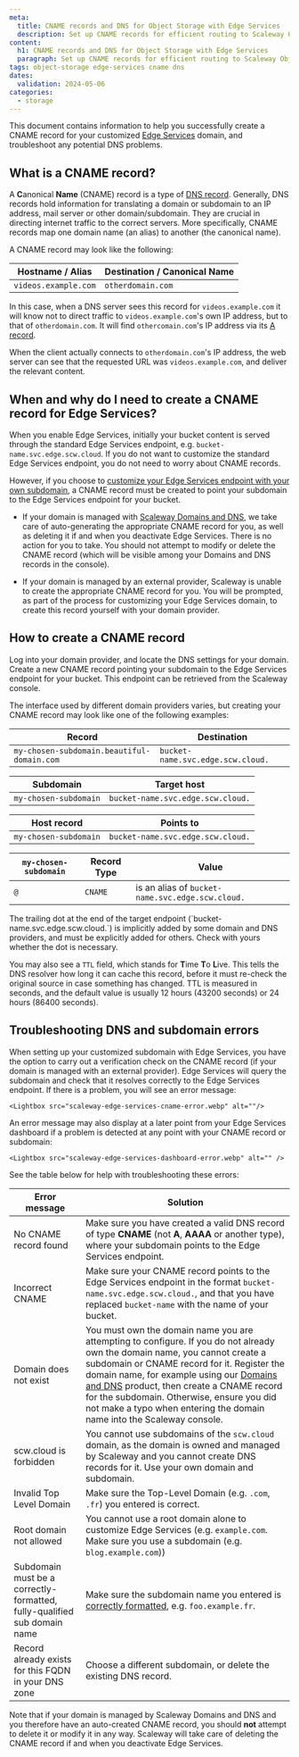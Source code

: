 ```yaml
---
meta:
  title: CNAME records and DNS for Object Storage with Edge Services
  description: Set up CNAME records for efficient routing to Scaleway Object Storage.
content:
  h1: CNAME records and DNS for Object Storage with Edge Services
  paragraph: Set up CNAME records for efficient routing to Scaleway Object Storage.
tags: object-storage edge-services cname dns
dates:
  validation: 2024-05-06
categories: 
  - storage
---
```


This document contains information to help you successfully create a CNAME record for your customized [Edge Services](/storage/object/how-to/get-started-edge-services) domain, and troubleshoot any potential DNS problems.

## What is a CNAME record?

A **C**anonical **Name** (CNAME) record is a type of [DNS record](/network/domains-and-dns/concepts/#dns-record). Generally, DNS records hold information for translating a domain or subdomain to an IP address, mail server or other domain/subdomain. They are crucial in directing internet traffic to the correct servers. More specifically, CNAME records map one domain name (an alias) to another (the canonical name). 

A CNAME record may look like the following:

| Hostname / Alias           | Destination / Canonical Name  |
|----------------------------|-------------------------------|
| `videos.example.com`       | `otherdomain.com`             |

In this case, when a DNS server sees this record for `videos.example.com` it will know not to direct traffic to `videos.example.com`'s own IP address, but to that of `otherdomain.com`. It will find `othercomain.com`'s IP address via its [A record](/network/domains-and-dns/reference-content/understanding-dns-records/#a-record).

When the client actually connects to `otherdomain.com`'s IP address, the web server can see that the requested URL was `videos.example.com`, and deliver the relevant content.

## When and why do I need to create a CNAME record for Edge Services?

When you enable Edge Services, initially your bucket content is served through the standard Edge Services endpoint, e.g. `bucket-name.svc.edge.scw.cloud`. If you do not want to customize the standard Edge Services endpoint, you do not need to worry about CNAME records.

However, if you choose to [customize your Edge Services endpoint with your own subdomain](/storage/object/how-to/get-started-edge-services/#how-to-configure-a-custom-domain), a CNAME record must be created to point your subdomain to the Edge Services endpoint for your bucket. 

  - If your domain is managed with [Scaleway Domains and DNS](/network/domains-and-dns/quickstart/), we take care of auto-generating the appropriate CNAME record for you, as well as deleting it if and when you deactivate Edge Services. There is no action for you to take. You should not attempt to modify or delete the CNAME record (which will be visible among your Domains and DNS records in the console).
  - If your domain is managed by an external provider, Scaleway is unable to create the appropriate CNAME record for you. You will be prompted, as part of the process for customizing your Edge Services domain, to create this record yourself with your domain provider.

     <Lightbox src="scaleway-edge-services-configure-domain.webp" alt="" />

## How to create a CNAME record

Log into your domain provider, and locate the DNS settings for your domain. Create a new CNAME record pointing your subdomain to the Edge Services endpoint for your bucket. This endpoint can be retrieved from the Scaleway console.

The interface used by different domain providers varies, but creating your CNAME record may look like one of the following examples:

| Record                                     | Destination                              |
|--------------------------------------------|------------------------------------------|
| `my-chosen-subdomain.beautiful-domain.com` | `bucket-name.svc.edge.scw.cloud.`         |

| Subdomain                                  | Target host                                    |
|--------------------------------------------|------------------------------------------------|
| `my-chosen-subdomain`                      | `bucket-name.svc.edge.scw.cloud.`               |

| Host record                                | Points to                                      |
|--------------------------------------------|------------------------------------------------|
| `my-chosen-subdomain`                      | `bucket-name.svc.edge.scw.cloud.`               |

| `my-chosen-subdomain`                      | Record Type     | Value                                          |
|--------------------------------------------|-----------------|------------------------------------------------|
| `@`                                        | `CNAME`         | is an alias of `bucket-name.svc.edge.scw.cloud.`|

<Message type="tip">
The trailing dot at the end of the target endpoint (`bucket-name.svc.edge.scw.cloud.`) is implicitly added by some domain and DNS providers, and must be explicitly added for others. Check with yours whether the dot is necessary.
</Message>

You may also see a `TTL` field, which stands for **T**ime **T**o **L**ive.  This tells the DNS resolver how long it can cache this record, before it must re-check the original source in case something has changed. TTL is measured in seconds, and the default value is usually 12 hours (43200 seconds) or 24 hours (86400 seconds). 

 ## Troubleshooting DNS and subdomain errors

When setting up your customized subdomain with Edge Services, you have the option to carry out a verification check on the CNAME record (if your domain is managed with an external provider). Edge Services will query the subdomain and check that it resolves correctly to the Edge Services endpoint. If there is a problem, you will see an error message: 

    <Lightbox src="scaleway-edge-services-cname-error.webp" alt=""/>

An error message may also display at a later point from your Edge Services dashboard if a problem is detected at any point with your CNAME record or subdomain:

    <Lightbox src="scaleway-edge-services-dashboard-error.webp" alt="" />

See the table below for help with troubleshooting these errors:

| Error message                             | Solution                                                            |
|-------------------------------------------|---------------------------------------------------------------------|
| No CNAME record found                     | Make sure you have created a valid DNS record of type **CNAME** (not **A**, **AAAA** or another type), where your subdomain points to the Edge Services endpoint.  |
| Incorrect CNAME                           | Make sure your CNAME record points to the Edge Services endpoint in the format `bucket-name.svc.edge.scw.cloud.`, and that you have replaced `bucket-name` with the name of your bucket.                                            |
| Domain does not exist                     | You must own the domain name you are attempting to configure. If you do not already own the domain name, you cannot create a subdomain or CNAME record for it. Register the domain name, for example using our [Domains and DNS](/network/domains-and-dns/how-to/register-internal-domain/) product, then create a CNAME record for the subdomain. Otherwise, ensure you did not make a typo when entering the domain name into the Scaleway console.                     |
| scw.cloud is forbidden                    | You cannot use subdomains of the `scw.cloud` domain, as the domain is owned and managed by Scaleway and you cannot create DNS records for it. Use your own domain and subdomain.                   |
| Invalid Top Level Domain                  | Make sure the Top-Level Domain (e.g. `.com`, `.fr`) you entered is correct.                    |
| Root domain not allowed                   | You cannot use a root domain alone to customize Edge Services (e.g. `example.com`. Make sure you use a subdomain (e.g. `blog.example.com`))                   |                                          |
| Subdomain must be a correctly-formatted, fully-qualified sub domain name  | Make sure the subdomain name you entered is [correctly formatted](https://en.wikipedia.org/wiki/Domain_name#Domain_name_syntax/), e.g. `foo.example.fr`.   |
| Record already exists for this FQDN in your DNS zone  | Choose a different subdomain, or delete the existing DNS record.   |

Note that if your domain is managed by Scaleway Domains and DNS and you therefore have an auto-created CNAME record, you should **not** attempt to delete it or modify it in any way. Scaleway will take care of deleting the CNAME record if and when you deactivate Edge Services.
